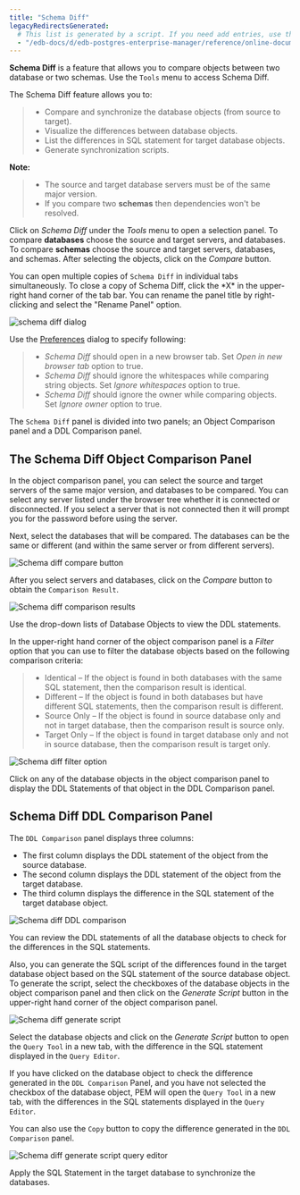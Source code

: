 ```yaml
---
title: "Schema Diff"
legacyRedirectsGenerated:
  # This list is generated by a script. If you need add entries, use the `legacyRedirects` key.
  - "/edb-docs/d/edb-postgres-enterprise-manager/reference/online-documentation/8.0/schema_diff.html"
---
```


<div id="schema_diff_feature" class="registered_link"></div>

**Schema Diff** is a feature that allows you to compare objects between two database or two schemas. Use the `Tools` menu to access Schema Diff.

The Schema Diff feature allows you to:

> -   Compare and synchronize the database objects (from source to target).
> -   Visualize the differences between database objects.
> -   List the differences in SQL statement for target database objects.
> -   Generate synchronization scripts.

**Note:**

> -   The source and target database servers must be of the same major version.
> -   If you compare two **schemas** then dependencies won't be resolved.

Click on *Schema Diff* under the *Tools* menu to open a selection panel. To compare **databases** choose the source and target servers, and databases. To compare **schemas** choose the source and target servers, databases, and schemas. After selecting the objects, click on the *Compare* button.

You can open multiple copies of `Schema Diff` in individual tabs simultaneously. To close a copy of Schema Diff, click the \*X\* in the upper-right hand corner of the tab bar. You can rename the panel title by right-clicking and select the "Rename Panel" option.

<img src="../images/schema_diff_dialog.png" class="align-center" alt="schema diff dialog" />

Use the [Preferences](../03_toc_pem_client/04_preferences/#preferences) dialog to specify following:

> -   *Schema Diff* should open in a new browser tab. Set *Open in new browser tab* option to true.
> -   *Schema Diff* should ignore the whitespaces while comparing string objects. Set *Ignore whitespaces* option to true.
> -   *Schema Diff* should ignore the owner while comparing objects. Set *Ignore owner* option to true.

The `Schema Diff` panel is divided into two panels; an Object Comparison panel and a DDL Comparison panel.

## The Schema Diff Object Comparison Panel

In the object comparison panel, you can select the source and target servers of the same major version, and databases to be compared. You can select any server listed under the browser tree whether it is connected or disconnected. If you select a server that is not connected then it will prompt you for the password before using the server.

Next, select the databases that will be compared. The databases can be the same or different (and within the same server or from different servers).

<img src="../images/schema_diff_compare_button.png" class="align-center" alt="Schema diff compare button" />

After you select servers and databases, click on the *Compare* button to obtain the `Comparison Result`.

<img src="../images/schema_diff_comparison_results.png" class="align-center" alt="Schema diff comparison results" />

Use the drop-down lists of Database Objects to view the DDL statements.

In the upper-right hand corner of the object comparison panel is a *Filter* option that you can use to filter the database objects based on the following comparison criteria:

> -   Identical – If the object is found in both databases with the same SQL statement, then the comparison result is identical.
> -   Different – If the object is found in both databases but have different SQL statements, then the comparison result is different.
> -   Source Only – If the object is found in source database only and not in target database, then the comparison result is source only.
> -   Target Only – If the object is found in target database only and not in source database, then the comparison result is target only.

<img src="../images/schema_diff_filter_option.png" class="align-center" alt="Schema diff filter option" />

Click on any of the database objects in the object comparison panel to display the DDL Statements of that object in the DDL Comparison panel.

## Schema Diff DDL Comparison Panel

The `DDL Comparison` panel displays three columns:

-   The first column displays the DDL statement of the object from the source database.
-   The second column displays the DDL statement of the object from the target database.
-   The third column displays the difference in the SQL statement of the target database object.

<img src="../images/schema_diff_DDL_comparison.png" class="align-center" alt="Schema diff DDL comparison" />

You can review the DDL statements of all the database objects to check for the differences in the SQL statements.

Also, you can generate the SQL script of the differences found in the target database object based on the SQL statement of the source database object. To generate the script, select the checkboxes of the database objects in the object comparison panel and then click on the *Generate Script* button in the upper-right hand corner of the object comparison panel.

<img src="../images/schema_diff_generate_script.png" class="align-center" alt="Schema diff generate script" />

Select the database objects and click on the *Generate Script* button to open the `Query Tool` in a new tab, with the difference in the SQL statement displayed in the `Query Editor`.

If you have clicked on the database object to check the difference generated in the `DDL Comparison` Panel, and you have not selected the checkbox of the database object, PEM will open the `Query Tool` in a new tab, with the differences in the SQL statements displayed in the `Query Editor`.

You can also use the `Copy` button to copy the difference generated in the `DDL Comparison` panel.

<img src="../images/schema_diff_generate_script_query_editor.png" class="align-center" alt="Schema diff generate script query editor" />

Apply the SQL Statement in the target database to synchronize the databases.
